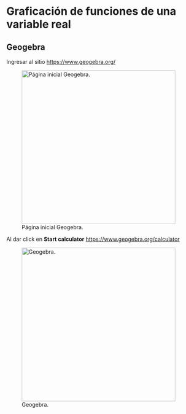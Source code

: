 # Graficación de funciones de una variable real

## Geogebra

Ingresar al sitio <https://www.geogebra.org/>

![Página inicial Geogebra.](img/inicioGeogebra.png){fig-align="left" width=400}

Al dar click en **Start calculator** <https://www.geogebra.org/calculator>

![Geogebra.](img/inicioCalculator.png){fig-align="left" width=400}
